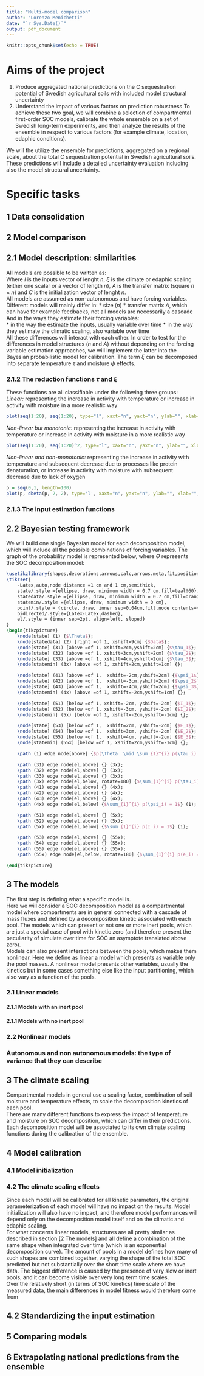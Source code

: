 ```yaml
---
title: "Multi-model comparison"
author: "Lorenzo Menichetti"
date: "`r Sys.Date()`"
output: pdf_document
---
```


```r
knitr::opts_chunk$set(echo = TRUE)
```

# Aims of the project  
1. Produce aggregated national predictions on the C sequestration potential of Swedish agricultural soils with included model structural uncertainty  
2.  Understand the impact of various factors on prediction robustness 
To achieve these two goal, we will combine a selection of compartmental first-order SOC models, calibrate the whole ensemble on a set of Swedish long-term experiments, and then analyze the results of the ensemble in respect to various factors (for example climate, location, edaphic conditions).  
  
We will the utilize the ensemble for predictions, aggregated on a regional scale, about the total C sequestration potential in Swedish agricultural soils. These predictions will include a detailed uncertainty evaluation including also the model structural uncertainty.  


# Specific tasks

## 1 Data consolidation

## 2 Model comparison

## 2.1 Model description: similarities
All models are possible to be written as:  
\begin{equation}
I + \xi \cdot A \cdot C(t)
\end{equation}
Where $I$ is the inputs vector of lenght $n$, $\xi$ is the climate or edaphic scaling (either one scalar or a vector of length $n$), $A$ is the transfer matrix (square $n \times n$) and $C$ is the initialization vector of lenght $n$.  
All models are assumed as non-autonomous and have forcing variables.  
Different models will mainly differ in:
* size ($n$)
* transfer matrix $A$, which can have for example feedbacks, not all models are necessarily a cascade  
And in the ways they estimate their forcing variables:  
* in the way the estimate the inputs, usually variable over time
* in the way they estimate the climatic scaling, also variable over time  
All these differences will interact with each other. In order to test for the differences in model structures ($n$ and $A$) without depending on the forcing variable estimation approaches, we will implement the latter into the Bayesian probabilistic model for calibration. 
The term $\xi$ can be decomposed into separate temperature $\tau$ and moisture $\psi$ effects.

### 2.1.2 The reduction functions $\tau$ and $\xi$
These functions are all classifiable under the following three groups:  
*Linear:* representing the increase in activity with temperature or increase in activity with moisture in a more realistic way 
```r
plot(seq(1:20), seq(1:20), type="l", xaxt="n", yaxt="n", ylab="", xlab="", col="blue")
```  

*Non-linear but monotonic:* representing the increase in activity with temperature or increase in activity with moisture in a more realistic way  
```r
plot(seq(1:20), seq(1:20)^2, type="l", xaxt="n", yaxt="n", ylab="", xlab="", col="blue")
```  

*Non-linear and non-monotonic:* representing the increase in activity with temperature and subsequent decrease due to processes like protein denaturation, or increase in activity with moisture with subsequent decrease due to lack of oxygen  
```r
p = seq(0,1, length=100)
plot(p, dbeta(p, 2, 2), type='l', xaxt="n", yaxt="n", ylab="", xlab="", col="blue")
```  


### 2.1.3 The input estimation functions


## 2.2 Bayesian testing framework
We will build one single Bayesian model for each decomposition model, which will include all the possible combinations of forcing variables. The graph of the probability model is represented below, where $\Theta$ represents the SOC decomposition model:  

```tikz
\usetikzlibrary{shapes,decorations,arrows,calc,arrows.meta,fit,positioning}
\tikzset{
    -Latex,auto,node distance =1 cm and 1 cm,semithick,
    state/.style ={ellipse, draw, minimum width = 0.7 cm,fill=teal!60},
    statedata/.style ={ellipse, draw, minimum width = 0.7 cm,fill=orange!60},
    statemin/.style ={ellipse, draw, minimum width = 0 cm},
    point/.style = {circle, draw, inner sep=0.04cm,fill,node contents={}},
    bidirected/.style={Latex-Latex,dashed},
    el/.style = {inner sep=2pt, align=left, sloped}
}
\begin{tikzpicture}
    \node[state] (1) {$\Theta$};
    \node[statedata] (2) [right =of 1, xshift=9cm] {$Data$};
    \node[state] (31) [above =of 1, xshift=2cm,yshift=2cm] {$\tau_1$};
    \node[state] (32) [above =of 1, xshift=3cm,yshift=2cm] {$\tau_2$};
    \node[state] (33) [above =of 1, xshift=4cm,yshift=2cm] {$\tau_3$};
    \node[statemin] (3x) [above =of 1, xshift=2cm,yshift=1cm] {};

    \node[state] (41) [above =of 1,  xshift=-2cm,yshift=2cm] {$\psi_1$};
    \node[state] (42) [above =of 1,  xshift=-3cm,yshift=2cm] {$\psi_2$};
    \node[state] (43) [above =of 1,  xshift=-4cm,yshift=2cm] {$\psi_3$};
    \node[statemin] (4x) [above =of 1, xshift=-2cm,yshift=1cm] {};

    \node[state] (51) [below =of 1, xshift=-2cm, yshift=-2cm] {$I_1$};
    \node[state] (52) [below =of 1, xshift=-3cm, yshift=-2cm] {$I_2$};
    \node[statemin] (5x) [below =of 1, xshift=-2cm,yshift=-1cm] {};

    \node[state] (53) [below =of 1,  xshift=2cm, yshift=-2cm] {$E_1$};
    \node[state] (54) [below =of 1,  xshift=3cm, yshift=-2cm] {$E_2$};
    \node[state] (55) [below =of 1,  xshift=4cm, yshift=-2cm] {$E_3$};
    \node[statemin] (55x) [below =of 1, xshift=2cm,yshift=-1cm] {};

    \path (1) edge node[above] {$p(\Theta  \mid \sum_{1}^{i} p(\tau_i) = 1, \sum_{1}^{i} p(\psi_i) = 1, \sum_{1}^{i} p(I_i) =1, \sum_{1}^{i} p(E_i)) =1 $} (2);

    \path (31) edge node[el,above] {} (3x);
    \path (32) edge node[el,above] {} (3x);
    \path (33) edge node[el,above] {} (3x);
    \path (3x) edge node[el,below, rotate=180] {$\sum_{1}^{i} p(\tau_i) = 1$} (1);
    \path (41) edge node[el,above] {} (4x);
    \path (42) edge node[el,above] {} (4x);
    \path (43) edge node[el,above] {} (4x);
    \path (4x) edge node[el,below] {$\sum_{1}^{i} p(\psi_i) = 1$} (1);

    \path (51) edge node[el,above] {} (5x);
    \path (52) edge node[el,above] {} (5x);
    \path (5x) edge node[el,below] {$\sum_{1}^{i} p(I_i) = 1$} (1);

    \path (53) edge node[el,above] {} (55x);
    \path (54) edge node[el,above] {} (55x);
    \path (55) edge node[el,above] {} (55x);
    \path (55x) edge node[el,below, rotate=180] {$\sum_{1}^{i} p(e_i) = 1$} (1);

\end{tikzpicture}

```



## 3 The models
The first step is defining what a specific model is.  
Here we will consider a SOC decomposition model as a compartmental model where compartments are in general connected with a cascade of mass fluxes and defined by a decomposition kinetic associated with each pool. The models which can present or not one or more inert pools, which are just a special case of pool with kinetic zero (and therefore present the peculiarity of simulate over time for SOC an asymptote translated above zero).  
Models can also present interactions between the pools, which makes them nonlinear. Here we define as linear a model which presents as variable only the pool masses. A nonlinear model presents other variables, usually the kinetics but in some cases something else like the input partitioning, which also vary as a function of the pools.

### 2.1 Linear models

#### 2.1.1 Models with an inert pool

#### 2.1.1 Models with no inert pool


### 2.2 Nonlinear models

### Autonomous and non autonomous models: the type of variance that they can describe


## 3 The climate scaling 
Compartmental models in general use a scaling factor, combination of soil moisture and temperature effects, to scale the decomposition kinetics of each pool.  
There are many different functions to express the impact of temperature and moisture on SOC decomposition, which can differ in their predictions. 
Each decomposition model will be associated to its own climate scaling functions during the calibration of the ensemble. 


## 4 Model calibration

### 4.1 Model initialization


### 4.2 The climate scaling effects
Since each model will be calibrated for all kinetic parameters, the original parameterization of each model will have no impact on the results. Model initialization will also have no impact, and therefore model performances will depend only on the decomposition model itself and on the climatic and edaphic scaling.  
For what concerns linear models, structures are all pretty similar as described in section [2 The models] and all define a combination of the same shape when integrated over time (which is an exponential decomposition curve). The amount of pools in a model defines how many of such shapes are combined together, varying the shape of the total SOC predicted but not substantially over the short time scale where we have data. The biggest difference is caused by the presence of very slow or inert pools, and it can become visible over very long term time scales.  
Over the relatively short (in terms of SOC kinetics) time scale of the measured data, the main differences in model fitness would therefore come from 


## 4.2 Standardizing the input estimation

## 5 Comparing models

## 6 Extrapolating national predictions from the ensemble

